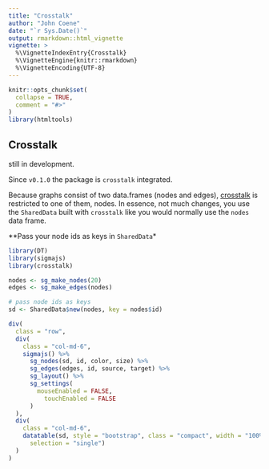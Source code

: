 ```yaml
---
title: "Crosstalk"
author: "John Coene"
date: "`r Sys.Date()`"
output: rmarkdown::html_vignette
vignette: >
  %\VignetteIndexEntry{Crosstalk}
  %\VignetteEngine{knitr::rmarkdown}
  %\VignetteEncoding{UTF-8}
---
```


```r
knitr::opts_chunk$set(
  collapse = TRUE,
  comment = "#>"
)
library(htmltools)
```

## Crosstalk

<span class="text-warning"><i class="fa fa-warning"></i> still in development.</span>

Since `v0.1.0` the package is `crosstalk` integrated.

Because graphs consist of two data.frames (nodes and edges), [crosstalk](https://rstudio.github.io/crosstalk/) is restricted to one of them, nodes. In essence, not much changes, you use the `SharedData` built with `crosstalk` like you would normally use the `nodes` data frame. 

**Pass your node ids as keys in `SharedData`*

```r
library(DT)
library(sigmajs)
library(crosstalk)

nodes <- sg_make_nodes(20)
edges <- sg_make_edges(nodes)

# pass node ids as keys
sd <- SharedData$new(nodes, key = nodes$id)

div(
  class = "row",
  div(
    class = "col-md-6",
    sigmajs() %>% 
      sg_nodes(sd, id, color, size) %>% 
      sg_edges(edges, id, source, target) %>% 
      sg_layout() %>% 
      sg_settings(
        mouseEnabled = FALSE,
	      touchEnabled = FALSE
      )
  ),
  div(
    class = "col-md-6",
    datatable(sd, style = "bootstrap", class = "compact", width = "100%",
      selection = "single")
  )
)
```